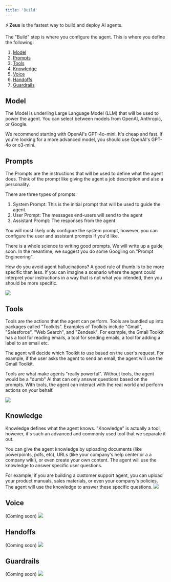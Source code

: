 ```yaml
---
title: 'Build'
---
```


**⚡ Zeus** is the fastest way to build and deploy AI agents.

The "Build" step is where you configure the agent. This is where you define the following:
1. [Model](#model)
2. [Prompts](#prompts)
3. [Tools](#tools)
4. [Knowledge](#knowledge)
5. [Voice](#voice)
6. [Handoffs](#handoffs)
7. [Guardrails](#guardrails)


## Model
The Model is underling Large Language Model (LLM) that will be used to power the agent. You can select between models from OpenAI, Anthropic, or Google.

We recommend starting with OpenAI's GPT-4o-mini. It's cheap and fast. If you're looking for a more advanced model, you should use OpenAI's GPT-4o or o3-mini.

## Prompts

The Prompts are the instructions that will be used to define what the agent does. Think of the prompt like giving the agent a job description and also a personality. 

There are three types of prompts:
1. System Prompt: This is the initial prompt that will be used to guide the agent.
2. User Prompt: The messages end-users will send to the agent
3. Assistant Prompt: The responses from the agent

You will most likely only configure the system prompt, however, you can configure the user and assistant prompts if you'd like.

There is a whole science to writing good prompts. We will write up a guide soon. In the meantime, we suggest you do some Googling on "Prompt Engineering".

<Tip>How do you avoid agent hallucinations? A good rule of thumb is to be more specific than less. If you can imagine a scenario where the agent could interpret your instructions in a way that is not what you intended, then you should be more specific. </Tip>

<img src="/images/platform/old/Build-Prompt.png" />

## Tools
Tools are the actions that the agent can perform. Tools are bundled up into packages called "Toolkits". Examples of Toolkits include "Gmail", "Salesforce", "Web Search", and "Zendesk". For example, the Gmail Toolkit has a tool for reading emails, a tool for sending emails, a tool for adding a label to an email etc. 

The agent will decide which Toolkit to use based on the user's request. For example, if the user asks the agent to send an email, the agent will use the Gmail Toolkit.

Tools are what make agents "really powerful". Without tools, the agent would be a "dumb" AI that can only answer questions based on the prompts. With tools, the agent can interact with the real world and perform actions on your behalf.


<img src="/images/platform/old/Build-Tools.png" />

## Knowledge
Knowledge defines what the agent knows. "Knowledge" is actually a tool, however, it's such an advanced and commonly used tool that we separate it out. 

You can give the agent knowledge by uploading documents (like powerpoints, pdfs, etc), URLs (like your company's help center or a a company wiki), or even create your own content. The agent will use the knowledge to answer specific user questions. 

For example, if you are building a customer support agent, you can upload your product manuals, sales materials, or even your company's policies. The agent will use the knowledge to answer these specific questions.
<img src="/images/platform/old/Build-Knowledge.png" />

## Voice
(Coming soon)
<img src="/images/platform/old/Build-Voice.png" />

## Handoffs
(Coming soon)
<img src="/images/platform/old/Build-Handoffs.png" />

## Guardrails
(Coming soon)
<img src="/images/platform/old/Build-Guardrails.png" />



